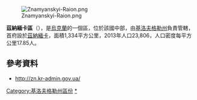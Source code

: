 [[Image:Znamyanskyi-Raion.png|right]]

{{Coord|48|44|51|N|32|37|35|E|display=title}}

'''茲納緬卡區'''（{{lang-uk|Знам'янський район}}），是[[烏克蘭|烏克蘭]]的一個區，位於該國中部，由[[基洛夫格勒州|基洛夫格勒州]]負責管轄，首府設於[[茲納緬卡|茲納緬卡]]，面積1,334平方公里，2013年人口23,806，人口密度每平方公里17.85人。

==參考資料==
* http://zn.kr-admin.gov.ua/

{{DEFAULTSORT:Знам'янський район}}
[[Category:基洛夫格勒州區份|Category:基洛夫格勒州區份]]
[[Category:茲納緬卡區|*]]


{{Kirovohrad-geo-stub}}